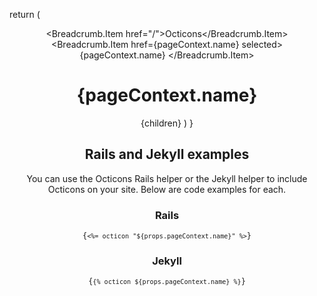 
  return (
    <Flex flexDirection="column" minHeight="100vh">
      <Head title={pageContext.name} />
      <Header isSearchEnabled={false} />
      <Container>
        <Breadcrumb>
          <Breadcrumb.Item href="/">Octicons</Breadcrumb.Item>
          <Breadcrumb.Item href={pageContext.name} selected>
            {pageContext.name}
          </Breadcrumb.Item>
        </Breadcrumb>
        <H1>{pageContext.name}</H1>
        {children}
      </Container>
    </Flex>
  )
}

<IconViewer>
  <Icon name={props.pageContext.name} />
</IconViewer>

## Rails and Jekyll examples

You can use the Octicons Rails helper or the Jekyll helper to include Octicons on your site. Below are code examples for each.

### Rails

<Code>{`<%= octicon "${props.pageContext.name}" %>`}</Code>

### Jekyll

<Code>{`{% octicon ${props.pageContext.name} %}`}</Code>
